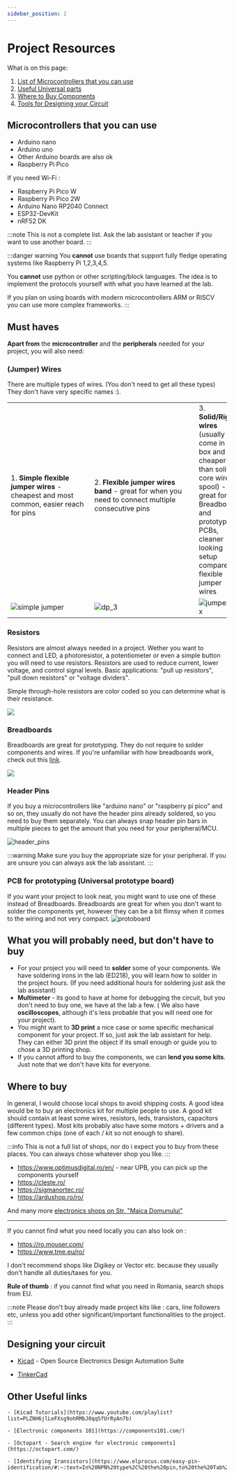 ```yaml
---
sidebar_position: 2
---
```


# Project Resources

What is on this page:

1. [List of Microcontrollers that you can use](#microcontrollers-that-you-can-use)
2. [Useful Universal parts](#must-haves)
3. [Where to Buy Components](#where-to-buy)
4. [Tools for Designing your Circuit](#designing-your-circuit)


## Microcontrollers that you can use

- Arduino nano
- Arduino uno
- Other Arduino boards are also ok
- Raspberry Pi Pico

If you need Wi-Fi :
- Raspberry Pi Pico W
- Raspberry Pi Pico 2W
- Arduino Nano RP2040 Connect
- ESP32-DevKit
- nRF52 DK

:::note 
This is not a complete list. Ask the lab assistant or teacher if you want to use another board.
:::


:::danger warning
You **cannot** use boards that support fully fledge operating systems like Raspberry Pi 1,2,3,4,5.

You **cannot** use python or other scripting/block languages. The idea is to implement the protocols yourself with what you have learned at the lab. 

If you plan on using boards with modern microcontrollers ARM or RISCV you can use more complex frameworks.
:::

## Must haves

**Apart from** the **microcontroller** and the **peripherals** needed for your project, you will also need:

### (Jumper) Wires
There are multiple types of wires. (You don't need to get all these types)
They don't have very specific names :). 

| | | |
|-|-|-|
| 1. **Simple flexible jumper wires** - cheapest and most common, easier reach for pins &emsp;&emsp;&emsp;&emsp;&emsp;&emsp;&emsp;&emsp;&emsp;&emsp;&emsp; |  2. **Flexible jumper wires band** - great for when you need to connect multiple consecutive pins &emsp;&emsp;&emsp;&emsp;&emsp;&emsp;&emsp;&emsp;&emsp;&emsp;&emsp;&emsp;&emsp;&emsp; | 3. **Solid/Rigid wires** (usually come in a box and cheaper than solid core wire spool) - great for Breadboards and prototyping PCBs, cleaner looking setup compared to flexible jumper wires |
| ![simple jumper](./images/jumper_simple.jpg) | ![dp_3](./images/jumper_wires.png) | ![jumper_box](./images/jumper_box.png) |






### Resistors
Resistors are almost always needed in a project. Wether you want to connect and LED, a photoresistor, a potentiometer or even a simple button you will need to use resistors.
Resistors are used to reduce current, lower voltage, and control signal levels. Basic applications: "pull up resistors", "pull down resistors" or "voltage dividers".

Simple through-hole resistors are color coded so you can determine what is their resistance.

![](./images/resistors_code.jpg)


### Breadboards
Breadboards are great for prototyping. They do not require to solder components and wires. If you're unfamiliar with how breadboards work, check out this [link](https://www.build-electronic-circuits.com/breadboard/).

![](./images/breadboard.jpeg)


### Header Pins
If you buy a microcontrollers like "arduino nano" or "raspberry pi pico" and so on, they usually do not have the header pins already soldered, so you need to buy them separately.
You can always snap header pin bars in multiple pieces to get the amount that you need for your peripheral/MCU.

![header_pins](./images/headers.png)

:::warning
Make sure you buy the appropriate size for your peripheral. If you are unsure you can always ask the lab assistant.
:::



### PCB for prototyping (Universal prototype board)
If you want your project to look neat, you might want to use one of these instead of Breadboards.
Breadboards are great for when you don't want to solder the components yet, however they can be a bit flimsy when it comes to the wiring and not very compact.
![protoboard](./images/protoboard.jpg)



## What you will probably need, but don't have to buy

- For your project you will need to **solder** some of your components. We have soldering irons in the lab (ED218), you will learn how to solder in the project hours. (If you need additional hours for soldering just ask the lab assistant)
- **Multimeter** - its good to have at home for debugging the circuit, but you don't need to buy one, we have at the lab a few. ( We also have **oscilloscopes**, although it's less probable that you will need one for your project).
- You might want to **3D print** a nice case or some specific mechanical component for your project. If so, just ask the lab assistant for help. They can either 3D print the object if its small enough or guide you to chose a 3D printing shop.
- If you cannot afford to buy the components, we can **lend you some kits**. Just note that we don't have kits for everyone.


## Where to buy

In general, I would choose local shops to avoid shipping costs. 
A good idea would be to buy an electronics kit for multiple people to use. A good kit should contain at least some wires, resistors, leds, transistors, capacitors (different types).
Most kits probably also have some motors + drivers and a few common chips (one of each / kit so not enough to share).


:::info 
This is not a full list of shops, nor do i expect you to buy from these places. You can always chose whatever shop you like.
:::

- https://www.optimusdigital.ro/en/ - near UPB, you can pick up the components yourself 
- https://cleste.ro/
- https://sigmanortec.ro/
- https://ardushop.ro/ro/

And many more [electronics shops on Str. "Maica Domunului"](https://www.google.com/search?q=magazine+electronice+maica+domnului+bucuresti&sca_esv=326bfc1759a095a4&udm=1&sa=X&sqi=2&ved=2ahUKEwiSmtavrq2MAxUJQlUIHaCbL6AQjGp6BAgbEAE&biw=1920&bih=961&dpr=2)

----
If you cannot find what you need locally you can also look on :
- https://ro.mouser.com/
- https://www.tme.eu/ro/

I don't recommend shops like Digikey or Vector etc. because they usually don't handle all duties/taxes for you. 

**Rule of thumb** : if you cannot find what you need in Romania, search shops from EU.



:::note
Please don't buy already made project kits like : cars, line followers etc, unless you add other significant/important functionalities to the project.
:::


## Designing your circuit

- [Kicad](https://www.kicad.org/) - Open Source Electronics Design Automation Suite

- [TinkerCad](https://www.kicad.org/)





## Other Useful links

    - [Kicad Tutorials](https://www.youtube.com/playlist?list=PLZNH6jlLeFXsg9ohRMbJ0qqSfUrRyAn7b)

    - [Electronic components 101](https://components101.com/)

    - [Octopart - Search engine for electronic components](https://octopart.com/)

    - [Identifying Iransistors](https://www.elprocus.com/easy-pin-identification/#:~:text=In%20NPN%20type%2C%20the%20pin,to%20the%20Tab%20is%20Collector.&text=To%20identify%20a%20Field%20Effect,in%20the%20anti%2Dclockwise%20direction.)

